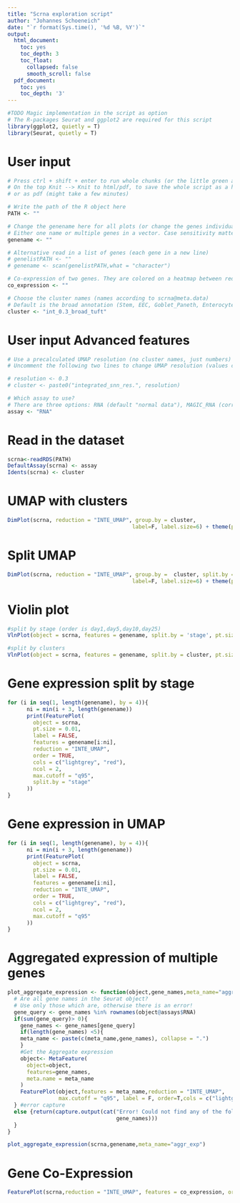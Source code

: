 ---
title: "Scrna exploration script"
author: "Johannes Schoeneich"
date: "`r format(Sys.time(), '%d %B, %Y')`"
output:
  html_document:
    toc: yes
    toc_depth: 3
    toc_float:
      collapsed: false
      smooth_scroll: false
  pdf_document:
    toc: yes
    toc_depth: '3'
---

```{r echo=FALSE, message=FALSE, warning=FALSE}
#TODO Magic implementation in the script as option
# The R-packages Seurat and ggplot2 are required for this script
library(ggplot2, quietly = T)
library(Seurat, quietly = T)
```

# User input

```{r}
# Press ctrl + shift + enter to run whole chunks (or the little green arrow on the right)
# On the top Knit --> Knit to html/pdf, to save the whole script as a html file to view in the browser
# or as pdf (might take a few minutes)

# Write the path of the R object here
PATH <- ""

# Change the genename here for all plots (or change the genes individually per plot).
# Either one name or multiple genes in a vector. Case sensitivity matters!
genename <- ""

# Alternative read in a list of genes (each gene in a new line)
# genelistPATH <- ""
# genename <- scan(genelistPATH,what = "character")

# Co-expression of two genes. They are colored on a heatmap between red and green.
co_expression <- ""

# Choose the cluster names (names according to scrna@meta.data)
# Default is the broad annotation (Stem, EEC, Goblet_Paneth, Enterocyte, Tuft)
cluster <- "int_0.3_broad_tuft"
```

# User input Advanced features

```{r}
# Use a precalculated UMAP resolution (no cluster names, just numbers)
# Uncomment the following two lines to change UMAP resolution (values can range from 0.1 to 0.8)

# resolution <- 0.3
# cluster <- paste0("integrated_snn_res.", resolution)

# Which assay to use?
# There are three options: RNA (default "normal data"), MAGIC_RNA (corrected and denoised data), integrated (special cases)
assay <- "RNA"
```

# Read in the dataset

```{r cache.lazy=F}
scrna<-readRDS(PATH)
DefaultAssay(scrna) <- assay
Idents(scrna) <- cluster
```

# UMAP with clusters

```{r}
DimPlot(scrna, reduction = "INTE_UMAP", group.by = cluster,
                                       label=F, label.size=6) + theme(plot.title = element_blank())
```

# Split UMAP

```{r out.width = "400%",fig.width=18, fig.height=6}
DimPlot(scrna, reduction = "INTE_UMAP", group.by =  cluster, split.by = "stage",
                                       label=F, label.size=6) + theme(plot.title = element_blank())
```

# Violin plot

```{r fig.height=16, fig.width=24}
#split by stage (order is day1,day5,day10,day25)
VlnPlot(object = scrna, features = genename, split.by = 'stage', pt.size = 0)

#split by clusters
VlnPlot(object = scrna, features = genename, split.by = cluster, pt.size = 0)
```

# Gene expression split by stage

```{r fig.height=20, fig.width=20}
for (i in seq(1, length(genename), by = 4)){
      ni = min(i + 3, length(genename))
      print(FeaturePlot(
        object = scrna,
        pt.size = 0.01,
        label = FALSE,
        features = genename[i:ni],
        reduction = "INTE_UMAP",
        order = TRUE,
        cols = c("lightgrey", "red"),
        ncol = 2,
        max.cutoff = "q95",
        split.by = "stage"
      ))
}
```

# Gene expression in UMAP

```{r fig.height=8, fig.width=8}
for (i in seq(1, length(genename), by = 4)){
      ni = min(i + 3, length(genename))
      print(FeaturePlot(
        object = scrna,
        pt.size = 0.01,
        label = FALSE,
        features = genename[i:ni],
        reduction = "INTE_UMAP",
        order = TRUE,
        cols = c("lightgrey", "red"),
        ncol = 2,
        max.cutoff = "q95"
      ))
}
```

# Aggregated expression of multiple genes

```{r}
plot_aggregate_expression <- function(object,gene_names,meta_name="aggr_exp"){
  # Are all gene names in the Seurat object?
  # Use only those which are, otherwise there is an error!
  gene_query <- gene_names %in% rownames(object@assays$RNA)
  if(sum(gene_query)> 0){
    gene_names <- gene_names[gene_query]
    if(length(gene_names) <5){
    meta_name <- paste(c(meta_name,gene_names), collapse = ".")
    }
    #Get the Aggregate expression
    object<- MetaFeature(
      object=object,
      features=gene_names,
      meta.name = meta_name
    )
    FeaturePlot(object,features = meta_name,reduction = "INTE_UMAP",
                max.cutoff = "q95", label = F, order=T,cols = c("lightgrey", "red"))
  } #error capture
  else {return(capture.output(cat("Error! Could not find any of the following genes",
                                  gene_names)))
  }
}

plot_aggregate_expression(scrna,genename,meta_name="aggr_exp")
```

# Gene Co-Expression

```{r fig.height=6, fig.width=20}
FeaturePlot(scrna,reduction = "INTE_UMAP", features = co_expression, order = T, max.cutoff = 'q95', blend = TRUE)
```
